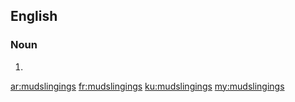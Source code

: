 ==English==

===Noun===
{{head|en|plural}}

# {{plural of|mudslinging|lang=en}}

[[ar:mudslingings]]
[[fr:mudslingings]]
[[ku:mudslingings]]
[[my:mudslingings]]